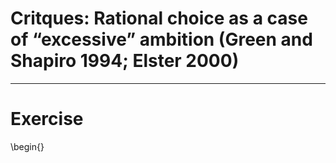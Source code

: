

# Critques: Rational choice as a case of "excessive" ambition (Green and Shapiro 1994; Elster 2000)

\begin{itemize}
	\item Too ambitous -- is rational choice theory a "universal" theory? Theory- or problem-driven?
	\vspace{0.3cm}
	\item The assumption for "rational" actors is too much, while rational choice is able to accommodate non-material or non-selfish interests
	\vspace{0.3cm}
	\item While the model is based on "individuals," aggregation of preferences may not be that straightforward (e.g., Arrow's impossibility theorem)
	\vspace{0.3cm}
	\item How about "beliefs" or "intentions?" And uncertainty, after all?
\end{itemize}

---



# Exercise

\begin{}








